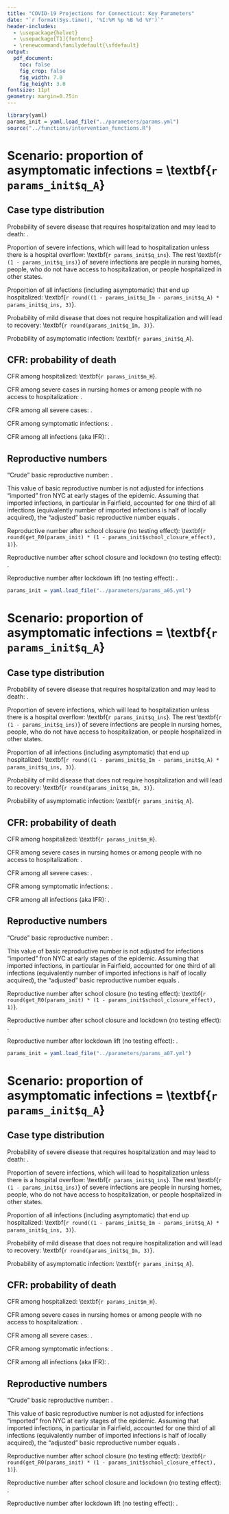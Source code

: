 ```yaml
---
title: "COVID-19 Projections for Connecticut: Key Parameters"
date: "`r format(Sys.time(), '%I:%M %p %B %d %Y')`"
header-includes:
  - \usepackage{helvet}
  - \usepackage[T1]{fontenc}
  - \renewcommand\familydefault{\sfdefault} 
output:
  pdf_document:
    toc: false
    fig_crop: false
    fig_width: 7.0
    fig_height: 3.0
fontsize: 11pt
geometry: margin=0.75in
---
```


```r
library(yaml)
params_init = yaml.load_file("../parameters/params.yml") 
source("../functions/intervention_functions.R")
```


# Scenario: proportion of asymptomatic infections = \textbf{`r params_init$q_A`}

## Case type distribution

Probability of severe disease that requires hospitalization and may lead to death: \textbf{`r round(1 - params_init$q_Im - params_init$q_A, 3)`}. 

Proportion of severe infections, which will lead to hospitalization unless there is a hospital overflow: \textbf{`r params_init$q_ins`}. The rest \textbf{`r (1 - params_init$q_ins)`} of severe infections are people in nursing homes, people, who do not have access to hospitalization, or people hospitalized in other states.

Proportion of all infections (including asymptomatic) that end up hospitalized: \textbf{`r round((1 - params_init$q_Im - params_init$q_A) * params_init$q_ins, 3)`}.

Probability of mild disease that does not require hospitalization and will lead to recovery: \textbf{`r round(params_init$q_Im, 3)`}. 

Probability of asymptomatic infection: \textbf{`r params_init$q_A`}. 


## CFR: probability of death

CFR among hospitalized: \textbf{`r params_init$m_H`}.

CFR among severe cases in nursing homes or among people with no access to hospitalization: \textbf{`r params_init$m_H * params_init$m_Is_mult`}.

CFR among all severe cases: \textbf{`r round( with(params_init, q_ins * m_H + (1 - q_ins) * m_H * m_Is_mult ), 2)`}.

CFR among symptomatic infections: \textbf{ `r round( with (params_init, (1 - q_A - q_Im) * (q_ins * m_H + (1 - q_ins) * m_H * m_Is_mult) / (1 - q_A) ), 3) `}.

CFR among all infections (aka IFR): \textbf{`r round( with (params_init, (1 - q_A - q_Im) * (q_ins * m_H + (1 - q_ins) * m_H * m_Is_mult) ), 3) `}. 


## Reproductive numbers 

"Crude" basic reproductive number: \textbf{`r round(get_R0(params_init), 1)`}.

This value of basic reproductive number is not adjusted for infections "imported" fron NYC at early stages of the epidemic. Assuming that imported infections, in particular in Fairfield, accounted for one third of all infections (equivalently number of imported infections is half of locally acquired), the "adjusted" basic reproductive number equals  \textbf{`r round(get_R0(params_init)/1.5, 1)`}.

Reproductive number after school closure (no testing effect): \textbf{`r round(get_R0(params_init) * (1 - params_init$school_closure_effect), 1)`}.

Reproductive number after school closure and lockdown (no testing effect): \textbf{`r round(get_R0(params_init) * (1 - params_init$school_closure_effect - params_init$lockdown_effect), 2)`}.

Reproductive number after lockdown lift (no testing effect): \textbf{`r round(get_R0(params_init) * (1 - params_init$school_closure_effect - params_init$distancing_effect), 2)`}.

\clearpage





```r
params_init = yaml.load_file("../parameters/params_a05.yml") 
```


# Scenario: proportion of asymptomatic infections = \textbf{`r params_init$q_A`}

## Case type distribution

Probability of severe disease that requires hospitalization and may lead to death: \textbf{`r round(1 - params_init$q_Im - params_init$q_A, 3)`}. 

Proportion of severe infections, which will lead to hospitalization unless there is a hospital overflow: \textbf{`r params_init$q_ins`}. The rest \textbf{`r (1 - params_init$q_ins)`} of severe infections are people in nursing homes, people, who do not have access to hospitalization, or people hospitalized in other states.

Proportion of all infections (including asymptomatic) that end up hospitalized: \textbf{`r round((1 - params_init$q_Im - params_init$q_A) * params_init$q_ins, 3)`}.

Probability of mild disease that does not require hospitalization and will lead to recovery: \textbf{`r round(params_init$q_Im, 3)`}. 

Probability of asymptomatic infection: \textbf{`r params_init$q_A`}. 


## CFR: probability of death

CFR among hospitalized: \textbf{`r params_init$m_H`}.

CFR among severe cases in nursing homes or among people with no access to hospitalization: \textbf{`r params_init$m_H * params_init$m_Is_mult`}.

CFR among all severe cases: \textbf{`r round( with(params_init, q_ins * m_H + (1 - q_ins) * m_H * m_Is_mult ), 2)`}.

CFR among symptomatic infections: \textbf{ `r round( with (params_init, (1 - q_A - q_Im) * (q_ins * m_H + (1 - q_ins) * m_H * m_Is_mult) / (1 - q_A) ), 3) `}.

CFR among all infections (aka IFR): \textbf{`r round( with (params_init, (1 - q_A - q_Im) * (q_ins * m_H + (1 - q_ins) * m_H * m_Is_mult) ), 3) `}. 


## Reproductive numbers 

"Crude" basic reproductive number: \textbf{`r round(get_R0(params_init), 1)`}.

This value of basic reproductive number is not adjusted for infections "imported" fron NYC at early stages of the epidemic. Assuming that imported infections, in particular in Fairfield, accounted for one third of all infections (equivalently number of imported infections is half of locally acquired), the "adjusted" basic reproductive number equals  \textbf{`r round(get_R0(params_init)/1.5, 1)`}.

Reproductive number after school closure (no testing effect): \textbf{`r round(get_R0(params_init) * (1 - params_init$school_closure_effect), 1)`}.

Reproductive number after school closure and lockdown (no testing effect): \textbf{`r round(get_R0(params_init) * (1 - params_init$school_closure_effect - params_init$lockdown_effect), 2)`}.

Reproductive number after lockdown lift (no testing effect): \textbf{`r round(get_R0(params_init) * (1 - params_init$school_closure_effect - params_init$distancing_effect), 2)`}.







\clearpage





```r
params_init = yaml.load_file("../parameters/params_a07.yml") 
```


# Scenario: proportion of asymptomatic infections = \textbf{`r params_init$q_A`}

## Case type distribution

Probability of severe disease that requires hospitalization and may lead to death: \textbf{`r round(1 - params_init$q_Im - params_init$q_A, 3)`}. 

Proportion of severe infections, which will lead to hospitalization unless there is a hospital overflow: \textbf{`r params_init$q_ins`}. The rest \textbf{`r (1 - params_init$q_ins)`} of severe infections are people in nursing homes, people, who do not have access to hospitalization, or people hospitalized in other states.

Proportion of all infections (including asymptomatic) that end up hospitalized: \textbf{`r round((1 - params_init$q_Im - params_init$q_A) * params_init$q_ins, 3)`}.

Probability of mild disease that does not require hospitalization and will lead to recovery: \textbf{`r round(params_init$q_Im, 3)`}. 

Probability of asymptomatic infection: \textbf{`r params_init$q_A`}. 


## CFR: probability of death

CFR among hospitalized: \textbf{`r params_init$m_H`}.

CFR among severe cases in nursing homes or among people with no access to hospitalization: \textbf{`r params_init$m_H * params_init$m_Is_mult`}.

CFR among all severe cases: \textbf{`r round( with(params_init, q_ins * m_H + (1 - q_ins) * m_H * m_Is_mult ), 2)`}.

CFR among symptomatic infections: \textbf{ `r round( with (params_init, (1 - q_A - q_Im) * (q_ins * m_H + (1 - q_ins) * m_H * m_Is_mult) / (1 - q_A) ), 3) `}.

CFR among all infections (aka IFR): \textbf{`r round( with (params_init, (1 - q_A - q_Im) * (q_ins * m_H + (1 - q_ins) * m_H * m_Is_mult) ), 3) `}. 


## Reproductive numbers 

"Crude" basic reproductive number: \textbf{`r round(get_R0(params_init), 1)`}.

This value of basic reproductive number is not adjusted for infections "imported" fron NYC at early stages of the epidemic. Assuming that imported infections, in particular in Fairfield, accounted for one third of all infections (equivalently number of imported infections is half of locally acquired), the "adjusted" basic reproductive number equals  \textbf{`r round(get_R0(params_init)/1.5, 1)`}.

Reproductive number after school closure (no testing effect): \textbf{`r round(get_R0(params_init) * (1 - params_init$school_closure_effect), 1)`}.

Reproductive number after school closure and lockdown (no testing effect): \textbf{`r round(get_R0(params_init) * (1 - params_init$school_closure_effect - params_init$lockdown_effect), 2)`}.

Reproductive number after lockdown lift (no testing effect): \textbf{`r round(get_R0(params_init) * (1 - params_init$school_closure_effect - params_init$distancing_effect), 2)`}.



 <!-- ### Version:  -->
 <!-- Code version reference: `r system("git rev-parse HEAD", intern=TRUE)` -->






